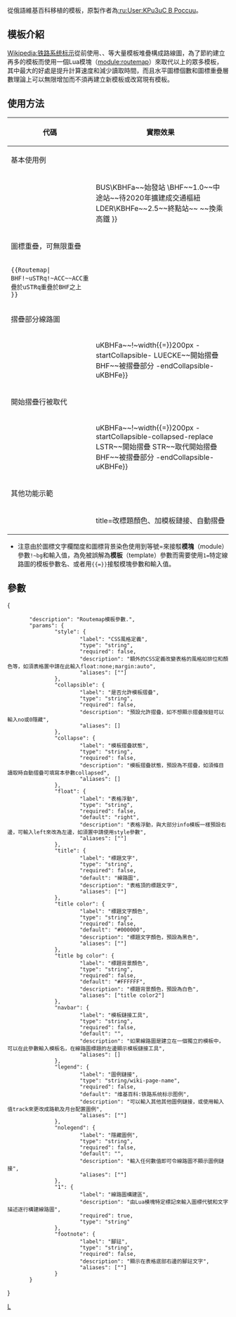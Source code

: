 <noinclude>{{Documentation subpage}}</noinclude>
{{High-use|5752}}
<!-- 在本行下編輯模板說明 -->
{{Lua|模块:Routemap}}
從俄語維基百科移植的模板，原製作者為[[:ru:User:KPu3uC B Poccuu]]。
== 模板介紹 ==
[[Wikipedia:铁路系统标示]]從前使用{{tl|BS}}、{{tl|BS2}}、{{tl|BS-startCollapsible}}等大量模板堆疊構成路線圖，為了節約建立再多的模板而使用一個Lua模塊（[[module:routemap]]）來取代以上的眾多模板，其中最大的好處是提升計算速度和減少讀取時間，而且水平圖標個數和圖標重疊層數理論上可以無限增加而不須再建立新模板或改寫現有模板。

== 使用方法 ==
{|class="wikitable" 
!代碼!!實際效果
|-
!colspan=2|基本使用例
|-
|<pre>{{Routemap
|title=高鐵接駁線路圖|
BUS\KBHFa~~始發站
\BHF~~1.0~~中途站~~待2020年擴建成交通樞紐
LDER\KBHFe~~2.5~~終點站~~ ~~換乘高鐵
}}</pre>
|valign=top|{{Routemap
|title=高鐵接駁線路圖|
BUS\KBHFa~~始發站
\BHF~~1.0~~中途站~~待2020年擴建成交通樞紐
LDER\KBHFe~~2.5~~終點站~~ ~~換乘高鐵
}}
|-
!colspan=2|圖標重疊，可無限重疊
|-
|<pre>{{Routemap|
BHF!~uSTRq!~ACC~~ACC重疊於uSTRq重疊於BHF之上
}}</pre>
|valign=top|{{Routemap|
STR!~uSTRq!~ACC~~ACC重疊於uSTRq重疊於STR之上
}}
|-
!colspan=2|摺疊部分線路圖
|-
|<pre>{{Routemap
|collapsible=0|
uKBHFa~~!~width{{=}}200px
-startCollapsible-
LUECKE~~開始摺疊
BHF~~被摺疊部分
-endCollapsible-
uKBHFe}}</pre>
|valign=top|{{Routemap
|collapsible=0|
uKBHFa~~!~width{{=}}200px
-startCollapsible-
LSTR~~開始摺疊
BHF~~被摺疊部分
-endCollapsible-
uKBHFe}}
|-
!colspan=2|開始摺疊行被取代
|-
|<pre>{{Routemap
|collapsible=0|
uKBHFa~~!~width{{=}}200px
-startCollapsible-collapsed-replace
LSTR~~開始摺疊
STR~~取代開始摺疊
BHF~~被摺疊部分
-endCollapsible-
uKBHFe}}</pre>
|valign=top|{{Routemap
|collapsible=0|
uKBHFa~~!~width{{=}}200px
-startCollapsible-collapsed-replace
LSTR~~開始摺疊
STR~~取代開始摺疊
BHF~~被摺疊部分
-endCollapsible-
uKBHFe}}
|-
!colspan=2|其他功能示範
|-
|<pre>{{Routemap|navbar=模板名
|title=改標題顏色、加模板鏈接、自動摺疊
|collapse=collapsed
|style=float:none;margin:auto
|title color=white
|title bg color=#974
|nolegend=1|1=
BUS!@公共汽車~~BUS圖標鏈接到[[公共汽車]]條目
utBHF~~圖標欄背景染成橙色!~bg=orange
|footnote=線路圖置中、沒有圖例鏈接
}}</pre>
|valign=top|{{Routemap|navbar=模板名
|title=改標題顏色、加模板鏈接、自動摺疊
|collapse=collapsed
|style=float:none;margin:auto
|title color=white
|title bg color=#974
|nolegend=1|1=
BUS!@公共汽車~~BUS圖標鏈接到[[公共汽車]]條目
utBHF~~圖標欄背景染成橙色!~bg=orange
|footnote=線路圖置中、沒有圖例鏈接
}}
|}
* 注意由於圖標文字欄闊度和圖標背景染色使用到等號=來接駁'''模塊'''（module）參數<code>!~bg</code>和輸入值，為免被誤解為'''模板'''（template）參數而需要使用<code>1=</code>特定線路圖的模板參數名、或者用<code><nowiki>{{=}}</nowiki></code>接駁模塊參數和輸入值。

== 參數 ==
{{templatedataheader}}
<templatedata>{
        "description": "Routemap模板參數.",
        "params": {
                "style": {
                        "label": "CSS風格定義",
                        "type": "string",
                        "required": false,
                        "description": "額外的CSS定義改變表格的風格如排位和顏色等，如須表格置中請在此輸入float:none;margin:auto",
                        "aliases": [""]
                },
                "collapsible": {
                        "label": "是否允許模板摺疊",
                        "type": "string",
                        "required": false,
                        "description": "預設允許摺疊，如不想顯示摺疊按鈕可以輸入no或0隱藏",
                        "aliases": []
                },
                "collapse": {
                        "label": "模板摺疊狀態",
                        "type": "string",
                        "required": false,
                        "description": "模板摺疊狀態，預設為不摺疊，如須條目讀取時自動摺疊可填寫本參數collapsed",
                        "aliases": []
                },
                "float": {
                        "label": "表格浮動",
                        "type": "string",
                        "required": false,
                        "default": "right",
                        "description": "表格浮動，與大部分info模板一樣預設右邊，可輸入left來改為左邊，如須置中請使用style參數",
                        "aliases": [""]
                },
                "title": {
                        "label": "標題文字",
                        "type": "string",
                        "required": false,
                        "default": "線路圖",
                        "description": "表格頂的標題文字",
                        "aliases": [""]
                },
                "title color": {
                        "label": "標題文字顏色",
                        "type": "string",
                        "required": false,
                        "default": "#000000",
                        "description": "標題文字顏色，預設為黑色",
                        "aliases": [""]
                },
                "title bg color": {
                        "label": "標題背景顏色",
                        "type": "string",
                        "required": false,
                        "default": "#FFFFFF",
                        "description": "標題背景顏色，預設為白色",
                        "aliases": ["title color2"]
                },
                "navbar": {
                        "label": "模板鏈接工具",
                        "type": "string",
                        "required": false,
                        "default": "",
                        "description": "如果線路圖是建立在一個獨立的模板中，可以在此參數輸入模板名，在線路圖標題的左邊顯示模板鏈接工具",
                        "aliases": []
                },
                "legend": {
                        "label": "圖例鏈接",
                        "type": "string/wiki-page-name",
                        "required": false,
                        "default": "维基百科:铁路系统标示图例",
                        "description": "可以輸入其他其他圖例鏈接，或使用輸入值track來更改成路軌及月台配置圖例",
                        "aliases": [""]
                },
                "nolegend": {
                        "label": "隱藏圖例",
                        "type": "string",
                        "required": false,
                        "default": "",
                        "description": "輸入任何數值即可令線路圖不顯示圖例鏈接",
                        "aliases": [""]
                },
                "1": {
                        "label": "線路圖構建區",
                        "description": "由Lua模塊特定標記來輸入圖標代號和文字描述逐行構建線路圖",
                        "required": true,
                        "type": "string"
                },
                "footnote": {
                        "label": "腳註",
                        "type": "string",
                        "required": false,
                        "description": "顯示在表格底部右邊的腳註文字",
                        "aliases": [""]
                }
        }
}</templatedata>


<includeonly>
<!-- 本行下加入模板的分類 -->
[[category:鐵路系統標示|L]]
</includeonly>